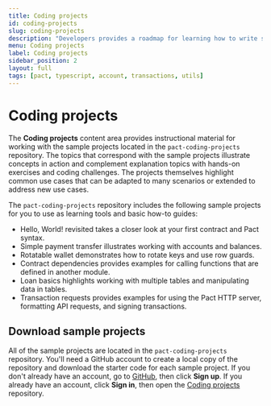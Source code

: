 ```yaml
---
title: Coding projects
id: coding-projects
slug: coding-projects
description: "Developers provides a roadmap for learning how to write smart contracts and frontend user interfaces for applications that run on the Kadena blockchain network."
menu: Coding projects
label: Coding projects
sidebar_position: 2
layout: full
tags: [pact, typescript, account, transactions, utils]
---
```


# Coding projects

The **Coding projects** content area provides instructional material for working with the sample projects located in the `pact-coding-projects` repository.
The topics that correspond with the sample projects illustrate concepts in action and complement explanation topics with hands-on exercises and coding challenges. 
The projects themselves highlight common use cases that can be adapted to many scenarios or extended to address new use cases.

The `pact-coding-projects` repository includes the following sample projects for you to use as learning tools and basic how-to guides:

- Hello, World! revisited takes a closer look at your first contract and Pact syntax.
- Simple payment transfer illustrates working with accounts and balances.
- Rotatable wallet demonstrates how to rotate keys and use row guards.
- Contract dependencies provides examples for calling functions that are defined in another module.
- Loan basics highlights working with multiple tables and manipulating data in tables.
- Transaction requests provides examples for using the Pact HTTP server, formatting API requests, and signing transactions.

## Download sample projects

All of the sample projects are located in the `pact-coding-projects` repository.
You'll need a GitHub account to create a local copy of the repository and download the starter code for each sample project.
If you don't already have an account, go to [GitHub](https://github.com/), then click **Sign up**.
If you already have an account, click **Sign in**, then open the [Coding projects](https://github.com/kadena-docs/pact-coding-projects) repository.